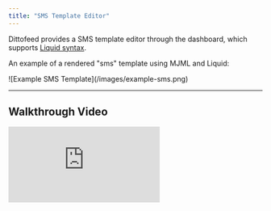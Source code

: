```yaml
---
title: "SMS Template Editor"
---
```


Dittofeed provides a SMS template editor through the dashboard, which supports [Liquid syntax](https://liquidjs.com/tutorials/intro-to-liquid.html).

An example of a rendered "sms" template using MJML and Liquid:

<Frame>
![Example SMS Template](/images/example-sms.png)
</Frame>

---

## Walkthrough Video

<iframe
  className="w-full aspect-video"
  src="https://www.youtube.com/embed/8zXpwo_PWHA?si=onZ_v0_ZZ2AUjpeo"
  title="Dittofeed SMS Template Editor"
  frameBorder="0"
  allow="accelerometer; autoplay; clipboard-write; encrypted-media; gyroscope; picture-in-picture"
  allowFullScreen
></iframe>
